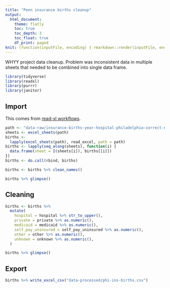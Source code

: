 ```yaml
---
title: "Penn insurance births cleanup"
output:
  html_document:
    theme: flatly
    toc: true
    toc_depth: 3
    toc_float: true
    df_print: paged
knit: (function(inputFile, encoding) { rmarkdown::render(inputFile, encoding = encoding, output_dir = "docs") })
---
```


WHYY project data cleanup. Problem was inconsistent data in multiple sheets that needed to be combined into single data frame.

```r
library(tidyverse)
library(readxl)
library(purrr)
library(janitor)
```

## Import

This comes from [read-xl workflows](https://readxl.tidyverse.org/articles/articles/readxl-workflows.html#concatenate-worksheets-into-one-data-frame-1).

```r
path <- "data-raw/insurance-births-year-hospital-philadelphia-correct-names-edit.xlsx"
sheets <- excel_sheets(path)
births <-
  lapply(excel_sheets(path), read_excel, path = path)
births <- lapply(seq_along(sheets), function(i) {
  data.frame(sheet = I(sheets[i]), births[[i]])
})
births <- do.call(rbind, births)

births <- births %>% clean_names()

births %>% glimpse()
```

## Cleaning

```r
births <- births %>% 
  mutate(
    hospital = hospital %>% str_to_upper(),
    private = private %>% as.numeric(),
    medicaid = medicaid %>% as.numeric(),
    self_pay_uninsured = self_pay_uninsured %>% as.numeric(),
    other = other %>% as.numeric(),
    unknown = unknown %>% as.numeric(),
  )

births %>% glimpse()
```

## Export

```r
births %>% write_excel_csv("data-processed/phi-ins-births.csv")
```
